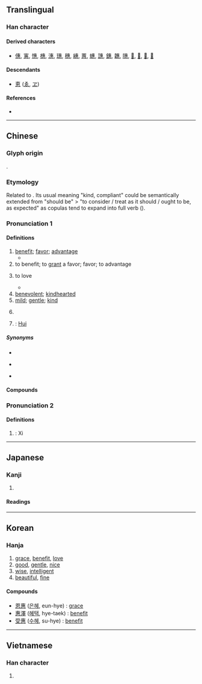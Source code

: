 {{also|恵}}
{{character info}}
==Translingual==
{{ja-forms|[[恵]]|惠|惠}}

===Han character===
{{Han char|rn=61|rad=心|as=08|sn=12|four=50333|canj=JIP}}

====Derived characters====
* [[僡]], [[寭]], [[憓]], [[橞]], [[潓]], [[璤]], [[穗]], [[繐]], [[蕙]], [[蟪]], [[譓]], [[鏸]], [[韢]], [[䧥]], [[𠦽]], [[𠽡]], [[𢴥]], [[𪒜]]

====Descendants====
* [[恵]] ([[ゑ]], [[ヱ]])

====References====
* {{Han ref|kx=0391.190|dkj=10822|dj=0724.050|hdz=42309.100|uh=60E0|ud=24800|bh=B466|bd=46182}}

----

==Chinese==
{{zh-forms|alt=僡,恵,𢞯,𢡘,𢥁,𢞨,𦻇,𢠞,𦣽}}

===Glyph origin===
{{Han etym}}
{{Han compound|叀|心|t2=heart|ls=ic}}.

===Etymology===
Related to {{och-l|唯|id=1|to be}}. Its usual meaning "kind, compliant" could be semantically extended from "should be" > "to consider / treat as it should / ought to be, as expected" as copulas tend to expand into full verb ({{zh-ref|Schuessler, 2007}}).

===Pronunciation 1===
{{zh-pron
|m=huì
|m-s=
|c=wai6
|c-t=
|g=
|h=pfs=fi;gd=fi4
|j=
|mb=hṳ̄
|md=hiê
|mn=hūi/xm:hōe
|mn-t=hui6
|w=3hhue
|x=
|mc=y
|oc=y
|cat=n
}}

====Definitions====
{{zh-hanzi}}

# [[benefit]]; [[favor]]; [[advantage]]
#* {{zh-x|子曰：「君子 懷 德，小人 懷 土；君子 懷 刑，小人 懷 惠。」|The Master said: "The gentleman thinks of virtue; the villain thinks of comfort. The gentleman thinks of the sanctions of law; the villain thinks of '''favors''' which he may receive."|ref=Lunyu}}
# to benefit; to [[grant]] a favor; favor; to advantage
# {{lb|zh|obsolete}} to love
#* {{zh-x|惠 而 好 我|(Whoever) '''loves''' and cherishes me|CL|ref=Shijing}}
# [[benevolent]]; [[kindhearted]]
# [[mild]]; [[gentle]]; [[kind]]
# {{lb|zh|polite}} {{n-g|used as a form of compliment}}
#: {{zh-x|惠顧|your patronage}}
# {{surname|zh}}: [[Hui]]

=====Synonyms=====
* {{s|benefit}}
{{zh-syn-saurus|益處}}
* {{s|benevolent}}
{{zh-syn-saurus|善良}}
* {{s|mild}}
{{zh-syn-saurus|柔順}}

====Compounds====
{{zh-der|不夷不惠|不惠|互惠|互惠原則|互惠關稅|仁惠|優惠|優惠待遇|優惠關稅|受惠|口惠|嘉惠|夷惠|好施小惠|好行小惠|察惠|實惠|小恩小惠|小惠|布德施惠|平等互惠|廣惠倉|德惠|恩惠|惠及|惠士奇|惠子|惠子知我|惠存|惠安縣|惠崇|惠州之役|惠帳|惠恤|惠政|惠施|惠施五車|惠棟|惠澤|惠然|惠然肯來|惠特曼|惠綏|惠而不費|惠聲|惠育|惠臨|惠賜|惠贈|惠連|惠鈔|惠鑒|惠陽縣|惠音|惠顧|惠風|惠黠|施惠|晉惠帝|李惠堂|柳下惠|梁惠王|楊惠之|淫惠|渥惠|澆瓜之惠|濟惠|特惠|特惠制度|特惠待遇|特惠關稅|甘棠之惠|福惠雙修|秀外惠中|私恩小惠|聖惠方|見惠|謝惠連|辯惠|銘謝惠顧|駿惠|惠州|通惠|惠東}}

===Pronunciation 2===
{{zh-pron
|cat=pn
}}

====Definitions====
{{zh-hanzi}}

# {{lb|zh|Shaanxi dialect}} {{surname|zh}}: Xi

----

==Japanese==
{{ja-kanji forms|恵|惠}}

===Kanji===
{{ja-kanji|grade=|rs=心08|shin=恵}}

# {{rfdef|ja|sort=心08}}

====Readings====
{{ja-readings
|goon=え<ゑ
|kanon=けい<けい<くゑい
|kun=めぐみ-, めぐ-む
|nanori=あい, あや, け, さと, さとし, しげ, しげる, へい, み, めぐる, やす}}

----

==Korean==

===Hanja===
{{ko-hanja|은혜|혜}}

# [[grace]], [[benefit]], [[love]]
# [[good]], [[gentle]], [[nice]]
# [[wise]], [[intelligent]]
# [[beautiful]], [[fine]]

====Compounds====
* [[恩惠]] ([[은혜]], eun-hye) : [[grace]]
* [[惠澤]] ([[혜택]], hye-taek) : [[benefit]]
* [[受惠]] ([[수혜]], su-hye) : [[benefit]]

----

==Vietnamese==

===Han character===
{{vi-readings|reading=huệ|rs=心08}}

# {{rfdef|vi|sort=心08}}